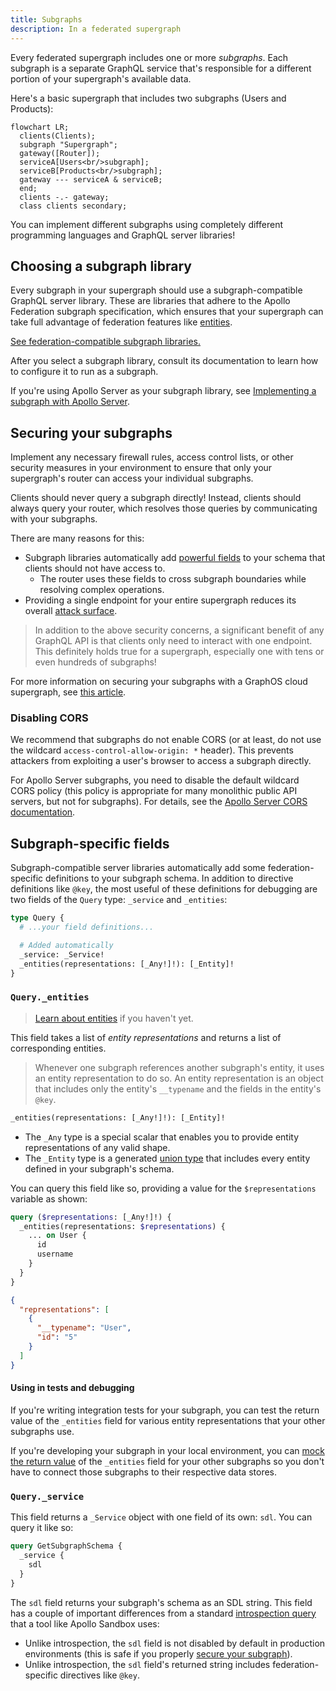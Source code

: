 ```yaml
---
title: Subgraphs
description: In a federated supergraph
---
```


Every federated supergraph includes one or more _subgraphs_. Each subgraph is a separate GraphQL service that's responsible for a different portion of your supergraph's available data.

Here's a basic supergraph that includes two subgraphs (Users and Products):

```mermaid
flowchart LR;
  clients(Clients);
  subgraph "Supergraph";
  gateway([Router]);
  serviceA[Users<br/>subgraph];
  serviceB[Products<br/>subgraph];
  gateway --- serviceA & serviceB;
  end;
  clients -.- gateway;
  class clients secondary;
```

You can implement different subgraphs using completely different programming languages and GraphQL server libraries!

## Choosing a subgraph library

Every subgraph in your supergraph should use a subgraph-compatible GraphQL server library. These are libraries that adhere to the Apollo Federation subgraph specification, which ensures that your supergraph can take full advantage of federation features like [entities](../entities/).

[See federation-compatible subgraph libraries.](./supported-subgraphs/)

After you select a subgraph library, consult its documentation to learn how to configure it to run as a subgraph.

<Note>

If you're using Apollo Server as your subgraph library, see [Implementing a subgraph with Apollo Server](/apollo-server/using-federation/apollo-subgraph-setup/).

</Note>

## Securing your subgraphs

Implement any necessary firewall rules, access control lists, or other security measures in your environment to ensure that only your supergraph's router can access your individual subgraphs.

Clients should never query a subgraph directly! Instead, clients should always query your router, which resolves those queries by communicating with your subgraphs.

There are many reasons for this:

- Subgraph libraries automatically add [powerful fields](#subgraph-specific-fields) to your schema that clients should not have access to.
  - The router uses these fields to cross subgraph boundaries while resolving complex operations.
- Providing a single endpoint for your entire supergraph reduces its overall [attack surface](https://en.wikipedia.org/wiki/Attack_surface).

> In addition to the above security concerns, a significant benefit of any GraphQL API is that clients only need to interact with one endpoint. This definitely holds true for a supergraph, especially one with tens or even hundreds of subgraphs!

For more information on securing your subgraphs with a GraphOS cloud supergraph, see [this article](/graphos/graphs/securing-a-subgraph).

### Disabling CORS

We recommend that subgraphs do not enable CORS (or at least, do not use the wildcard `access-control-allow-origin: *` header). This prevents attackers from exploiting a user's browser to access a subgraph directly.

For Apollo Server subgraphs, you need to disable the default wildcard CORS policy (this policy is appropriate for many monolithic public API servers, but not for subgraphs). For details, see the [Apollo Server CORS documentation](/apollo-server/security/cors/#choosing-cors-options-for-your-project).

## Subgraph-specific fields

Subgraph-compatible server libraries automatically add some federation-specific definitions to your subgraph schema. In addition to directive definitions like `@key`, the most useful of these definitions for debugging are two fields of the `Query` type: `_service` and `_entities`:

```graphql
type Query {
  # ...your field definitions...

  # Added automatically
  _service: _Service!
  _entities(representations: [_Any!]!): [_Entity]!
}
```

### `Query._entities`

> [Learn about entities](../entities/) if you haven't yet.

This field takes a list of _entity representations_ and returns a list of corresponding entities.

> Whenever one subgraph references another subgraph's entity, it uses an entity representation to do so. An entity representation is an object that includes only the entity's `__typename` and the fields in the entity's `@key`.

```graphql
_entities(representations: [_Any!]!): [_Entity]!
```

* The `_Any` type is a special scalar that enables you to provide entity representations of any valid shape.
* The `_Entity` type is a generated [union type](/apollo-server/schema/unions-interfaces/#union-type) that includes every entity defined in your subgraph's schema.

You can query this field like so, providing a value for the `$representations` variable as shown:

```graphql title="Query"
query ($representations: [_Any!]!) {
  _entities(representations: $representations) {
    ... on User {
      id
      username
    }
  }
}
```

```json title="Variable"
{
  "representations": [
    {
      "__typename": "User",
      "id": "5"
    }
  ]
}
```

#### Using in tests and debugging

If you're writing integration tests for your subgraph, you can test the return value of the `_entities` field for various entity representations that your other subgraphs use.

If you're developing your subgraph in your local environment, you can [mock the return value](/apollo-server/testing/mocking/) of the `_entities` field for your other subgraphs so you don't have to connect those subgraphs to their respective data stores.


### `Query._service`

This field returns a `_Service` object with one field of its own: `sdl`. You can query it like so:

```graphql
query GetSubgraphSchema {
  _service {
    sdl
  }
}
```

The `sdl` field returns your subgraph's schema as an SDL string. This field has a couple of important differences from a standard [introspection query](https://graphql.org/learn/introspection/) that a tool like Apollo Sandbox uses:

* Unlike introspection, the `sdl` field is not disabled by default in production environments (this is safe if you properly [secure your subgraph](#securing-your-subgraphs)).
* Unlike introspection, the `sdl` field's returned string includes federation-specific directives like `@key`.
